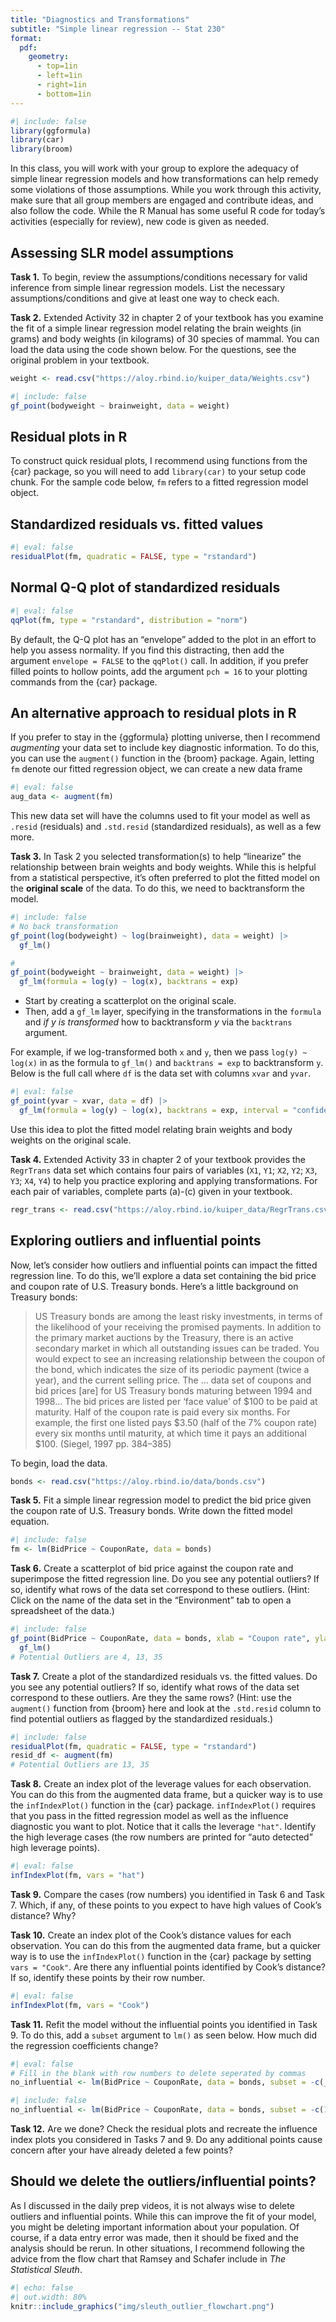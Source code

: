 ```yaml
---
title: "Diagnostics and Transformations"
subtitle: "Simple linear regression -- Stat 230"
format:
  pdf:
    geometry:
      - top=1in
      - left=1in
      - right=1in
      - bottom=1in
---
```


```r
#| include: false
library(ggformula)
library(car)
library(broom)
```


In this class, you will work with your group to explore the adequacy of simple
linear regression models and how transformations can help remedy some violations
of those assumptions. While you work through this activity, make sure that 
all group members are engaged and contribute ideas, and also follow the code. 
While the R Manual has some useful R code for today’s activities (especially for review),
new code is given as needed.


## Assessing SLR model assumptions

**Task 1.** To begin, review the assumptions/conditions necessary for valid inference from simple linear regression models. List the necessary assumptions/conditions and give at least one way to check each.

**Task 2.** Extended Activity 32 in chapter 2 of your textbook has you examine the fit of a simple linear regression model relating the brain weights (in grams) and body weights (in kilograms) of 30 species of mammal. You can load the data using the code shown below. For the questions, see the original problem in your textbook.

```r
weight <- read.csv("https://aloy.rbind.io/kuiper_data/Weights.csv")
```

```r
#| include: false
gf_point(bodyweight ~ brainweight, data = weight)
```


:::{.callout-note}
# Residual plots in R
To construct quick residual plots, I recommend using functions from the {car} package, so you will need to add `library(car)` to your setup code chunk. For the sample code below, `fm` refers to a fitted regression model object.

## Standardized residuals vs. fitted values
```r
#| eval: false
residualPlot(fm, quadratic = FALSE, type = "rstandard")
```

## Normal Q-Q plot of standardized residuals
```r
#| eval: false
qqPlot(fm, type = "rstandard", distribution = "norm")
```
By default, the Q-Q plot has an "envelope" added to the plot in an effort to help you assess normality. If you find this distracting, then add the argument `envelope = FALSE` to the `qqPlot()` call. In addition, if you prefer filled points to hollow points, add the argument `pch = 16` to your plotting commands from the {car} package.
:::

:::{.callout-info}
# An alternative approach to residual plots in R
If you prefer to stay in the {ggformula} plotting universe, then I recommend *augmenting* your data set to include key diagnostic information. To do this, you can use the `augment()` function in the {broom} package. Again, letting `fm` denote our fitted regression object, we can create a new data frame 

```r
#| eval: false
aug_data <- augment(fm)
```

This new data set will have the columns used to fit your model as well as `.resid` (residuals) and `.std.resid` (standardized residuals), as well as a few more.
:::

\bigskip

**Task 3.** In Task 2 you selected transformation(s) to help "linearize" the relationship between brain weights and body weights. While this is helpful from a statistical perspective, it's often preferred to plot the fitted model on the **original scale** of the data. To do this, we need to backtransform the model.

```r
#| include: false
# No back transformation
gf_point(log(bodyweight) ~ log(brainweight), data = weight) |>
  gf_lm()

#
gf_point(bodyweight ~ brainweight, data = weight) |>
  gf_lm(formula = log(y) ~ log(x), backtrans = exp)
```


- Start by creating a scatterplot on the original scale. 
- Then, add a `gf_lm` layer, specifying in the transformations in the `formula` and *if $y$ is transformed* how to backtransform $y$ via the `backtrans` argument. 

For example, if we log-transformed both `x` and `y`, then we pass `log(y) ~ log(x)` in as the formula to `gf_lm()` and `backtrans = exp` to backtransform `y`. Below is the full call where `df` is the data set with columns `xvar` and `yvar`. 
```r
#| eval: false
gf_point(yvar ~ xvar, data = df) |>
  gf_lm(formula = log(y) ~ log(x), backtrans = exp, interval = "confidence")
```

Use this idea to plot the fitted model relating brain weights and body weights on the original scale.

\bigskip

**Task 4.** Extended Activity 33 in chapter 2 of your textbook provides the `RegrTrans` data set which contains four pairs of variables (`X1`, `Y1`; `X2`, `Y2`; `X3`, `Y3`; `X4`, `Y4`) to help you practice exploring and applying transformations. For each pair of variables, complete parts (a)-(c) given in your textbook.

```r
regr_trans <- read.csv("https://aloy.rbind.io/kuiper_data/RegrTrans.csv")
```


## Exploring outliers and influential points

Now, let's consider how outliers and influential points can impact the fitted regression line. To do this, we'll explore a data set containing the bid price and coupon rate of U.S. Treasury bonds. Here's a little background on Treasury bonds:

> US Treasury bonds are among the least risky investments, in terms of the likelihood of your receiving the promised payments. In addition to the primary market auctions by the Treasury, there is an active secondary market in which all outstanding issues can be traded. You would expect to see an increasing relationship between the coupon of the bond, which indicates the size of its periodic payment (twice a year), and the current selling price. The ... data set of coupons and bid prices [are] for US Treasury bonds maturing between 1994 and 1998... The bid prices are listed per ‘face value’ of $100 to be paid at maturity. Half of the coupon rate is paid every six months. For example, the first one listed pays $3.50 (half of the 7% coupon rate) every six months until maturity, at which time it pays an additional $100. (Siegel, 1997 pp. 384–385)

To begin, load the data.

```r
bonds <- read.csv("https://aloy.rbind.io/data/bonds.csv")
```

**Task 5.** Fit a simple linear regression model to predict the bid price given the coupon rate of U.S. Treasury bonds. Write down the fitted model equation.
```r
#| include: false
fm <- lm(BidPrice ~ CouponRate, data = bonds)
```


**Task 6.** Create a scatterplot of bid price against the coupon rate and superimpose the fitted regression line. Do you see any potential outliers? If so, identify what rows of the data set correspond to these outliers. (Hint: Click on the name of the data set in the "Environment" tab to open a spreadsheet of the data.)

```r
#| include: false
gf_point(BidPrice ~ CouponRate, data = bonds, xlab = "Coupon rate", ylab = "Bid price") |>
  gf_lm()
# Potential Outliers are 4, 13, 35
```


**Task 7.** Create a plot of the standardized residuals vs. the fitted values. Do you see any potential outliers? If so, identify what rows of the data set correspond to these outliers. Are they the same rows? (Hint: use the `augment()` function from {broom} here and look at the `.std.resid` column to find potential outliers as flagged by the standardized residuals.)

```r
#| include: false
residualPlot(fm, quadratic = FALSE, type = "rstandard")
resid_df <- augment(fm)
# Potential Outliers are 13, 35
```

**Task 8.** Create an index plot of the leverage values for each observation. You can do this from the augmented data frame, but a quicker way is to use the `infIndexPlot()` function in the {car} package. `infIndexPlot()` requires that you pass in the fitted regression model as well as the influence diagnostic you want to plot. Notice that it calls the leverage `"hat"`. Identify the high leverage cases (the row numbers are printed for "auto detected" high leverage points).

```r
#| eval: false
infIndexPlot(fm, vars = "hat")
```

**Task 9.** Compare the cases (row numbers) you identified in Task 6 and Task 7. Which, if any, of these points to you expect to have high values of Cook's distance? Why?

**Task 10.** Create an index plot of the Cook's distance values for each observation. You can do this from the augmented data frame, but a quicker way is to use the `infIndexPlot()` function in the {car} package by setting `vars = "Cook"`. Are there any influential points identified by Cook's distance? If so, identify these points by their row number.

```r
#| eval: false
infIndexPlot(fm, vars = "Cook")
```

**Task 11.** Refit the model without the influential points you identified in Task 9. To do this, add a `subset` argument to `lm()` as seen below. How much did the regression coefficients change?

```r
#| eval: false
# Fill in the blank with row numbers to delete seperated by commas
no_influential <- lm(BidPrice ~ CouponRate, data = bonds, subset = -c(___))
```

```r
#| include: false
no_influential <- lm(BidPrice ~ CouponRate, data = bonds, subset = -c(13, 35))
```

**Task 12.**  Are we done? Check the residual plots and recreate the influence index plots you considered in Tasks 7 and 9. Do any additional points cause concern after your have already deleted a few points?


## Should we delete the outliers/influential points?

As I discussed in the daily prep videos, it is not always wise to delete outliers and influential points. While this can improve the fit of your model, you might be deleting important information about your population. Of course, if a data entry error was made, then it should be fixed and the analysis should be rerun. In other situations, I recommend following the advice from the flow chart that Ramsey and Schafer include in *The Statistical Sleuth*.

```r
#| echo: false
#| out.width: 80%
knitr::include_graphics("img/sleuth_outlier_flowchart.png")
```

